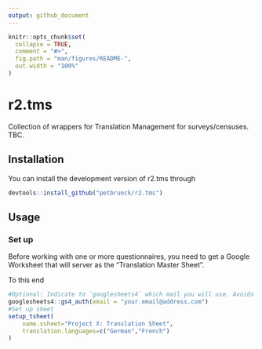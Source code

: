 ```yaml
---
output: github_document
---
```



```r
knitr::opts_chunk$set(
  collapse = TRUE,
  comment = "#>",
  fig.path = "man/figures/README-",
  out.width = "100%"
)
```

# r2.tms

<!-- badges: start -->
<!-- badges: end -->

Collection of wrappers for Translation Management for surveys/censuses. 
TBC.

## Installation

You can install the development version of r2.tms through

``` r
devtools::install_github("petbrueck/r2.tms")
```

## Usage

### Set up

Before working with one or more questionnaires, you need to get a Google Worksheet that will server as the "Translation Master Sheet". 

To this end

```  r
#Optional: Indicate to `googlesheets4` which mail you will use. Avoids selecting pre-authorised account manually. 
googlesheets4::gs4_auth(email = "your.email@address.com")
#Set up sheet
setup_tsheet(
    name.ssheet="Project X: Translation Sheet",
    translation.languages=c("German","French")
)
```
